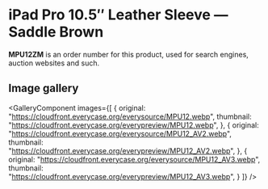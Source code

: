 
# iPad Pro 10.5″ Leather Sleeve — Saddle Brown

<Callout type='info' emoji='👉🏻'>**MPU12ZM** is an order number for this product, used for search engines, auction websites and such.</Callout>

## Image gallery

<GalleryComponent
    images={[
      {
        original: "https://cloudfront.everycase.org/everysource/MPU12.webp",
        thumbnail: "https://cloudfront.everycase.org/everypreview/MPU12.webp",
      },
      {
        original: "https://cloudfront.everycase.org/everysource/MPU12_AV2.webp",
        thumbnail: "https://cloudfront.everycase.org/everypreview/MPU12_AV2.webp",
      },
      {
        original: "https://cloudfront.everycase.org/everysource/MPU12_AV3.webp",
        thumbnail: "https://cloudfront.everycase.org/everypreview/MPU12_AV3.webp",
      }
    ]}
  />

